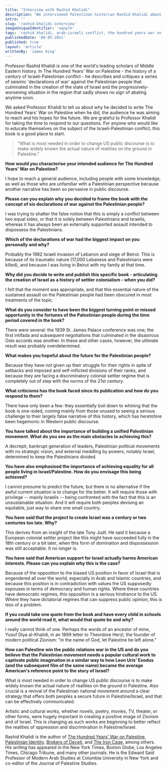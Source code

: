 ```yaml
---
title: "Interview with Rashid Khalidi"
description: "We interviewed Palestinan historian Rashid Khalidi about his book The Hundred Years' War on Palestine and his thoughts on the wider subject of the Israeli-Palestinian conflict." 
intro: '' 
slug: 'rashid-khalidi-interview'
imageUniqueIdentifier: 'xqnp7n'
tags: 'rashid khalidi, arab-israeli conflict, the hundred years war on palestine, history'
publishedDate: '06-05-2021'
published: true
layout: 'article'
writtenBy: 'James King'
---
```


<p style={{ fontSize: '20px' }}>
Professor Rashid Khalidi is one of the world's leading scholars of Middle Eastern history. In The Hundred Years' War on Palestine - 
the history of a century of Israeli-Palestinian conflict - he describes and critiques a series of seismic 'declarations of war' 
against the Palestinian people that culminated in the creation of the state of Israel and the progressively-worsening situation in 
the region that sadly shows no sign of abating anytime soon. 

We asked Professor Khalidi to tell us about why he decided to write The Hundred Years' War on Palestine when he did, the audience he 
was aiming to reach and his hopes for the future. We are grateful to Professor Khalidi for taking the time to respond to our questions. 
For anyone who would like to educate themselves on the subject of the Israeli-Palestinian conflict, this book is a good place to start.

</p>

> "What is most needed in order to change US public discourse is to make widely known the actual nature of realities on the ground in Palestine." 

**How would you characterise your intended audience for The Hundred Years' War on Palestine?**

I hope to reach a general audience, including people with some knowledge, as well as those who are unfamiliar with a Palestinian perspective because another narrative has been so pervasive in public discourse.

**Please can you explain why you decided to frame the book with the concept of six declarations of war against the Palestinian people?**

I was trying to shatter the false notion that this is simply a conflict between two equal sides, or that it is solely between Palestinians and Israelis, whereas it has always been an externally supported assault intended to dispossess the Palestinians.

**Which of the declarations of war had the biggest impact on you personally and why?**

Probably the 1982 Israeli invasion of Lebanon and siege of Beirut. This is because of its traumatic nature (17,000 Lebanese and Palestinians were killed), and because I was living in Beirut with my family at that time.

**Why did you decide to write and publish this specific book - articulating the creation of Israel as a history of settler colonialism - when you did?**

I felt that the moment was appropriate, and that this essential nature of the sustained assault on the Palestinian people had been obscured in most treatments of the topic.

**What do you consider to have been the biggest turning point or missed opportunity in the fortunes of the Palestinian people during the time period covered in the book?**

There were several: the 1939 St. James Palace conference was one; the first intifada and subsequent negotiations that culminated in the disastrous Oslo accords was another. In these and other cases, however, the utlimate result was probably overdetermined.

**What makes you hopeful about the future for the Palestinian people?**

Because they have not given up their struggle for their rights in spite of setbacks and imposed and self-inflicted divisions of their ranks, and because they are facing a discriminatory colonial settler regime that is completely out of step with the norms of the 21st century.

**What criticisms has the book faced since its publication and how do you respond to them?**

There have only been a few: they essentially boil down to whining that the book is one-sided, coming mainly from those unused to seeing a serious challenge to their largely false narrative of this history, which has heretofore been hegemonic in Western public discourse. 

**You have talked about the importance of building a unified Palestinian movement. What do you see as the main obstacles to achieving this?**

A decrepit, bankrupt generation of leaders, Palestinian political movements with no strategic vision, and external meddling by powers, notably Israel, determined to keep the Palestinians divided.  

**You have also emphasised the importance of achieving equality for all people living in Israel/Palestine. How do you envisage this being achieved?**

I cannot presume to predict the future, but there is no alternative if the awful current situation is to change for the better. It will require those with privilege -- mainly Israelis -- being confronted with the fact that this is an unsustainable situation. And it will require both peoples devising an equitable, just way to share one small country.

**You have said that the project to create Israel was a century or two centuries too late. Why?**

This derives from an insight of the late Tony Judt. He said it because a European colonial settler project like this might have succeeded fully in the 18th century or a bit later, when this form of domination and dispossession was still acceptable. It no longer is.

**You have said that American support for Israel actually harms American interests. Please can you explain why this is the case?**

Because of the opposition to the biased US position in favor of Israel that is engendered all over the world, especially in Arab and Islamic countries, and because this position is in contradiction with values the US supposedly espouses in terms of democracy and human rights. Where these countries have democratic regimes, this opposition is a serious hindrance to the US. Where they have dictatorial regimes that can suppress public opinion, this is less of a problem. 

**If you could take one quote from the book and have every child in schools around the world read it, what would that quote be and why?**

I really cannot think of one. Perhaps the words of an ancestor of mine, Yusuf Diya al-Khalidi, in an 1899 letter to Theordore Herzl,  the founder of modern political Zionism: "in the name of God, let Palestine be left alone."

**How can Palestine win the public relations war in the US and do you believe that the Palestinian movement needs a popular cultural work to captivate public imagination in a similar way to how Leon Uris’ Exodus (and the subsequent film of the same name) became the average American's reference point to the story of Israel?**

What is most needed in order to change US public discourse is to make widely known the actual nature of realities on the ground in Palestine. Also crucial is a revival of the Palestinian national movement around a clear strategy that offers both peoples a secure future in Palestine/Israel, and that can be effectively communicated.

Artistic and cultural works, whether novels, poetry, movies, TV, theater, or other forms, were hugely important in creating a positive image of Zionism and of Israel. This is changing as such works are beginning to better reflect the realities of oppression and discrimination in Palestine/Israel.

Rashid Khalidi is the author of [The Hundred Years' War on Palestine](https://paperbacktravels.com/book-summaries/history/rashid-khalidi-the-hundred-years-war-on-palestine), [Palestinian Identity](https://www.amazon.com/Palestinian-Identity-Construction-National-Consciousness/dp/023115075X/ref=sr_1_1?dchild=1&keywords=Palestinian+Identity&qid=1622882073&sr=8-1), [Brokers of Deceit](https://www.amazon.com/Brokers-Deceit-Undermined-Peace-Middle/dp/0807033243/ref=sr_1_1?dchild=1&keywords=Brokers+of+Deceit&qid=1622882120&sr=8-1), and [The Iron Cage](amazon.com/Iron-Cage-Palestinian-Struggle-Statehood/dp/0807003093/ref=sr_1_1?dchild=1&keywords=The+Iron+Cage&qid=1622882143&sr=8-1), among others. His writing has appeared in the New York Times, Boston Globe, Los Angeles Times, Chicago Tribune, and many other journals. He is the Edward Said Professor of Modern Arab Studies at Columbia University in New York and co-editor of the Journal of Palestine Studies.

<!-- Sample Large Image -->



<!-- Sample Book Image -->

<Image266x400
  src="rashid-khalidi-the-hundred-years-war-on-palestine-for-interview_xxtxlz"
  altText="The Hundred Years' War on Palestine: Professor Rashid Khalidi."
  imageCategory="articles"
/>

